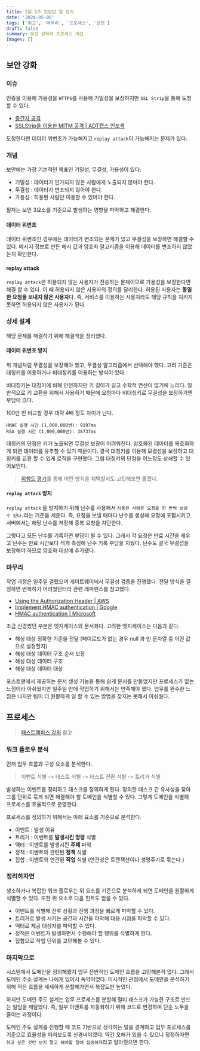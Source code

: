 ```yaml
---
title: 5월 1주 있었던 일 정리
date: '2024-05-06'
tags: ['회고', '마무리', '프로세스', '보안']
draft: false
summary: 보안 강화와 프로세스 개선
images: []
---
```


## 보안 강화

### 이슈

인증을 이용해 가용성을 `HTTPS`를 사용해 기밀성을 보장하지만 `SSL Strip`을 통해 도청할 수 있다.

- [중간자 공격](https://ko.wikipedia.org/wiki/%EC%A4%91%EA%B0%84%EC%9E%90_%EA%B3%B5%EA%B2%A9)
- [SSLStrip을 이용한 MITM 공격 | ADT캡스 인포섹](https://blog.naver.com/skinfosec2000/220601267742)

도청한다면 데이터 위변조가 가능해지고 `replay attack`이 가능해지는 문제가 있다.

### 개념

보안에는 가장 기본적인 목표인 기밀성, 무결성, 가용성이 있다.

- 기밀성 : 데이터가 인가되지 않은 사람에게 노출되지 않아야 한다.
- 무결성 : 데이터가 변조되지 않아야 한다.
- 가용성 : 허용된 사람만 이용할 수 있어야 한다.

필자는 보안 3요소를 기준으로 발생하는 영향을 파악하고 해결한다.

#### 데이터 위변조

데이터 위변조인 경우에는 데이터가 변조되는 문제가 있고 무결성을 보장하면 해결할 수 있다.
메시지 정보로 만든 해시 값과 암호화 알고리즘을 이용해 데이터를 변조하지 않았는지 확인한다.

#### replay attack

`replay attack`은 허용되지 않는 사용자가 전송하는 문제이므로 가용성을 보장한다면 해결 할 수 있다.
이 때 허용되지 않은 사용자의 정의를 달리한다. 허용된 사용자는 **동일한 요청을 보내지 않은 사용자**다.
즉, 서비스를 이용하는 사용자라도 해당 규칙을 지키지 못하면 허용되지 않은 사용자가 된다.

### 상세 설계

해당 문제를 해결하기 위해 해결책을 정리했다.

#### 데이터 위변조 방지

위 개념처럼 무결성을 보장해야 했고, 무결성 알고리즘에서 선택해야 했다.
고려 기준은 대칭키를 이용하거나 비대칭키를 이용하는 방식이 있다.

비대칭키는 대칭키에 비해 안전하지만 키 길이가 길고 수학적 연산이 많기에 느리다.
일반적으로 키 교환을 위해서 사용하기 때문에 요청마다 비대칭키로 무결성을 보장하기엔 부담이 크다.

100만 번 비교할 경우 대략 4배 정도 차이가 난다.

```
HMAC 실행 시간 (1,000,000번): 9197ms
RSA 실행 시간 (1,000,000번): 38737ms
```

대칭키의 단점은 키가 노출되면 무결성 보장이 어려워진다.
암호화된 데이터를 복호화하게 되면 데이터를 유추할 수 있기 때문이다.
결국 대칭키를 이용해 모결성을 보장하고 대칭키를 교환 할 수 있게 로직을 구현했다.
그럼 대칭키의 단점을 어느정도 상쇄할 수 있어보인다.

> [위험도 평가](https://en.wikipedia.org/wiki/Federal_Information_Security_Management_Act_of_2002)를 통해 어떤 방식을 채택할지도 고민해보면 좋겠다.

#### `replay attack` 방지

`replay attack` 을 방지하기 위해 난수를 사용해서 `허용된 사람은 요청을 한 번씩 보낼 수 있다.`라는 기준을 세운다.
즉, 요청을 보낼 때마다 난수를 생성해 요청에 포함시키고 서버에서는 해당 난수를 저장해 중복 요청을 차단한다.

그렇다고 모든 난수를 기록하면 부담이 될 수 있다.
그래서 각 요청은 만료 시간을 세우고 난수는 만료 시간보다 적게 측정해 난수 기록 부담을 지웠다.
난수도 결국 무결성을 보장해야 하므로 암호화 대상에 추가됐다.

### 마무리

작업 과정은 일주일 걸렸으며 게이트웨이에서 무결성 검증을 진행했다.
전달 방식을 결정하면 번복하기 어려웠던터라 관련 레퍼런스를 참고했다.

- [Using the Authorization Header | AWS](https://docs.aws.amazon.com/AmazonS3/latest/API/sigv4-auth-using-authorization-header.html)
- [Implement HMAC authentication | Google](https://support.google.com/admanager/answer/7637490?hl=en)
- [HMAC authentication | Microsoft](https://learn.microsoft.com/en-us/azure/azure-app-configuration/rest-api-authentication-hmac)

조금 신경썼던 부분은 엣지케이스와 문서화다.
고려한 엣지케이스는 다음과 같다.

- 해싱 대상 정확한 기준을 전달 (페이로드가 없는 경우 null 과 빈 문자열 중 어떤 값으로 설정할지)
- 해싱 대상 데이터 구조 순서 보장
- 해싱 대상 데이터 구조
- 해싱 대상 데이터 대상

포스트맨에서 제공하는 문서 생성 기능을 통해 쉽게 문서를 만들었지만 프로세스가 없는 느낌이라 아쉬웠지만 일주일 만에 작업하기 위해서는 만족해야 했다.
업무를 완수한 느낌은 나지만 팀이 더 원활하게 일 할 수 있는 방법을 찾지는 못해서 아쉬웠다.

## 프로세스

> [패스트캠퍼스 강의](https://fastcampus.co.kr/dev_online_bedata) 참고

### 워크 플로우 분석

먼저 업무 흐름과 구성 요소를 분석한다.

> 이벤트 식별 -> 태스트 식별 -> 태스트 전환 식별 -> 트리거 식별

발생하는 이벤트를 정리하고 태스크를 정의하게 된다.
정의한 태스크 간 유사성을 찾아 그룹 단위로 묶게 되면 해결해야 할 도메인을 식별할 수 있다.
그렇게 도메인을 식별해 프로세스를 효율적으로 운영한다.

프로세스를 정의하기 위해서는 아래 요소를 기준으로 분석한다.

- 이벤트 : 발생 이유
- 트리거 : 이벤트를 **발생시킨 명령** 식별
- 액터 : 이벤트를 발생시킨 **주체** 파악
- 정책 : 이벤트와 관련된 **정책** 식별
- 집합 : 이벤트와 연관된 **작업** 식별 (연관성은 트랜잭션이나 생명주기로 묶는다.)

### 정리하자면

생소하거나 복잡한 워크 플로우는 위 요소를 기준으로 분석하게 되면 도메인을 원활하게 식별할 수 있다.
또한 위 요소로 다음 힌트도 얻을 수 있다.

- 이벤트를 식별해 전후 상황과 진행 과정을 빠르게 파악할 수 있다.
- 트리거로 발생 시키는 공간과 시간을 파악해 대응 시점을 파악할 수 있다.
- 액터로 제공 대상자를 파악할 수 있다.
- 정책은 이벤트가 발생하면서 수행해야 할 행위를 식별하게 한다.
- 집합으로 작업 단위를 고민해볼 수 있다.

### 마지막으로

시스템에서 도메인을 정의해봤지 업무 전반적인 도메인 흐름을 고민해본적 없다.
그래서 도메인 주소 설계는 나에게 있어서 독약이었다.
미시적인 관점에서 도메인을 분석하기 위해 작은 흐름을 세세하게 분할해가면서 복잡도만 높였다.

하지만 도메인 주도 설계는 업무 프로세스를 분할해 멀티 태스크가 가능한 구조로 만드는 일임을 깨달았다.
즉, 일부 이벤트를 자동화하기 위해 코드로 변경하며 단순 노무을 줄이는 과정이다.

도메인 주도 설계를 진행할 때 코드 기반으로 생각하는 일을 경계하고 업무 프로세스를 기준으로 효율성을 따져보도록 신경써야겠다.
약간 오해가 있을 수 있으니 정정하자면 `하고 싶은 것만 보지 말고 해야할 일에 집중하자`라고 알아줬으면 한다.